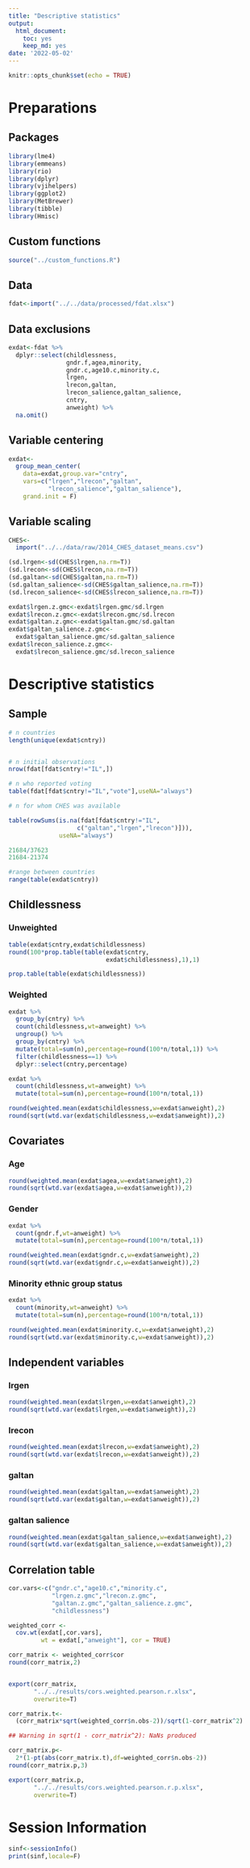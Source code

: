 ```yaml
---
title: "Descriptive statistics"
output: 
  html_document: 
    toc: yes
    keep_md: yes
date: '2022-05-02'
---
```



```r
knitr::opts_chunk$set(echo = TRUE)
```

# Preparations

## Packages

```r

library(lme4)
library(emmeans)
library(rio)
library(dplyr)
library(vjihelpers)
library(ggplot2)
library(MetBrewer)
library(tibble)
library(Hmisc)

```

## Custom functions

```r
source("../custom_functions.R")

```

## Data

```r
fdat<-import("../../data/processed/fdat.xlsx")
```

## Data exclusions

```r

exdat<-fdat %>%
  dplyr::select(childlessness,
                gndr.f,agea,minority,
                gndr.c,age10.c,minority.c,
                lrgen,
                lrecon,galtan,
                lrecon_salience,galtan_salience,
                cntry,
                anweight) %>%
  na.omit()
```

## Variable centering

```r
exdat<-
  group_mean_center(
    data=exdat,group.var="cntry",
    vars=c("lrgen","lrecon","galtan",
           "lrecon_salience","galtan_salience"),
    grand.init = F)

```


## Variable scaling

```r
CHES<-
  import("../../data/raw/2014_CHES_dataset_means.csv")

(sd.lrgen<-sd(CHES$lrgen,na.rm=T))
(sd.lrecon<-sd(CHES$lrecon,na.rm=T))
(sd.galtan<-sd(CHES$galtan,na.rm=T))
(sd.galtan_salience<-sd(CHES$galtan_salience,na.rm=T))
(sd.lrecon_salience<-sd(CHES$lrecon_salience,na.rm=T))

exdat$lrgen.z.gmc<-exdat$lrgen.gmc/sd.lrgen
exdat$lrecon.z.gmc<-exdat$lrecon.gmc/sd.lrecon
exdat$galtan.z.gmc<-exdat$galtan.gmc/sd.galtan
exdat$galtan_salience.z.gmc<-
  exdat$galtan_salience.gmc/sd.galtan_salience
exdat$lrecon_salience.z.gmc<-
  exdat$lrecon_salience.gmc/sd.lrecon_salience
```



# Descriptive statistics

## Sample 

```r
# n countries
length(unique(exdat$cntry))


# n initial observations
nrow(fdat[fdat$cntry!="IL",])

# n who reported voting
table(fdat[fdat$cntry!="IL","vote"],useNA="always")

# n for whom CHES was available

table(rowSums(is.na(fdat[fdat$cntry!="IL",
                   c("galtan","lrgen","lrecon")])),
              useNA="always")

21684/37623
21684-21374

#range between countries
range(table(exdat$cntry))

```

## Childlessness

### Unweighted

```r
table(exdat$cntry,exdat$childlessness)
round(100*prop.table(table(exdat$cntry,
                           exdat$childlessness),1),1)

prop.table(table(exdat$childlessness))
```

### Weighted

```r
exdat %>%
  group_by(cntry) %>%
  count(childlessness,wt=anweight) %>%
  ungroup() %>%
  group_by(cntry) %>%
  mutate(total=sum(n),percentage=round(100*n/total,1)) %>%
  filter(childlessness==1) %>%
  dplyr::select(cntry,percentage)

exdat %>%
  count(childlessness,wt=anweight) %>%
  mutate(total=sum(n),percentage=round(100*n/total,1))

round(weighted.mean(exdat$childlessness,w=exdat$anweight),2)
round(sqrt(wtd.var(exdat$childlessness,w=exdat$anweight)),2)
```

## Covariates

### Age

```r
round(weighted.mean(exdat$agea,w=exdat$anweight),2)
round(sqrt(wtd.var(exdat$agea,w=exdat$anweight)),2)
```

### Gender

```r
exdat %>%
  count(gndr.f,wt=anweight) %>%
  mutate(total=sum(n),percentage=round(100*n/total,1))

round(weighted.mean(exdat$gndr.c,w=exdat$anweight),2)
round(sqrt(wtd.var(exdat$gndr.c,w=exdat$anweight)),2)
```

### Minority ethnic group status

```r
exdat %>%
  count(minority,wt=anweight) %>%
  mutate(total=sum(n),percentage=round(100*n/total,1))

round(weighted.mean(exdat$minority.c,w=exdat$anweight),2)
round(sqrt(wtd.var(exdat$minority.c,w=exdat$anweight)),2)
```

## Independent variables

### lrgen

```r

round(weighted.mean(exdat$lrgen,w=exdat$anweight),2)
round(sqrt(wtd.var(exdat$lrgen,w=exdat$anweight)),2)
```

### lrecon

```r

round(weighted.mean(exdat$lrecon,w=exdat$anweight),2)
round(sqrt(wtd.var(exdat$lrecon,w=exdat$anweight)),2)
```

### galtan

```r

round(weighted.mean(exdat$galtan,w=exdat$anweight),2)
round(sqrt(wtd.var(exdat$galtan,w=exdat$anweight)),2)
```

### galtan salience

```r

round(weighted.mean(exdat$galtan_salience,w=exdat$anweight),2)
round(sqrt(wtd.var(exdat$galtan_salience,w=exdat$anweight)),2)
```

## Correlation table

```r

cor.vars<-c("gndr.c","age10.c","minority.c",
            "lrgen.z.gmc","lrecon.z.gmc",
            "galtan.z.gmc","galtan_salience.z.gmc",
            "childlessness")

weighted_corr <- 
  cov.wt(exdat[,cor.vars],
         wt = exdat[,"anweight"], cor = TRUE)

corr_matrix <- weighted_corr$cor
round(corr_matrix,2)


export(corr_matrix,
       "../../results/cors.weighted.pearson.r.xlsx",
       overwrite=T)

corr_matrix.t<-
  (corr_matrix*sqrt(weighted_corr$n.obs-2))/sqrt(1-corr_matrix^2)

## Warning in sqrt(1 - corr_matrix^2): NaNs produced

corr_matrix.p<-
  2*(1-pt(abs(corr_matrix.t),df=weighted_corr$n.obs-2))
round(corr_matrix.p,3)

export(corr_matrix.p,
       "../../results/cors.weighted.pearson.r.p.xlsx",
       overwrite=T)
```

# Session Information

```r
sinf<-sessionInfo()
print(sinf,locale=F)
```

